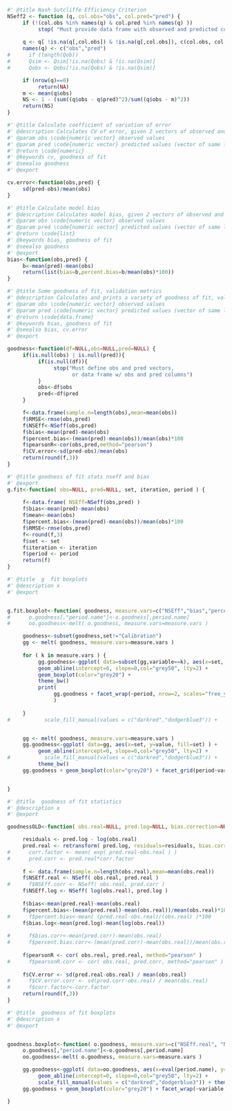 
```r
#' @title Nash Sutcliffe Efficiency Criterion
NSeff2 <- function (q, col.obs="obs", col.pred="pred") {
     if (!(col.obs %in% names(q) & col.pred %in% names(q) ))
          stop( "Must provide data frame with observed and predicted columns")
     
     q <- q[ !is.na(q[,col.obs]) & !is.na(q[,col.obs]), c(col.obs, col.pred)]
     names(q) <- c("obs","pred")
#      if (length(Qob))
#      Qsim <- Qsim[!is.na(Qobs) & !is.na(Qsim)]
#      Qobs <- Qobs[!is.na(Qobs) & !is.na(Qsim)]

     if (nrow(q)==0) 
          return(NA)
     m <- mean(q$obs)
     NS <- 1 - (sum((q$obs - q$pred)^2)/sum((q$obs - m)^2))
     return(NS)
}
```

```r
#' @title Calculate coefficient of variation of error
#' @description Calculates CV of error, given 2 vectors of observed and predicted values
#' @param obs \code{numeric vector} observed values
#' @param pred \code{numeric vector} predicted values (vector of same length as observed values)
#' @return \code{numeric}
#' @keywords cv, goodness of fit
#' @seealso goodness
#' @export

cv.error<-function(obs,pred) {
     sd(pred-obs)/mean(obs)
}
```




```r
#' @title Calculate model bias
#' @description Calculates model bias, given 2 vectors of observed and predicted values
#' @param obs \code{numeric vector} observed values
#' @param pred \code{numeric vector} predicted values (vector of same length as observed values)
#' @return \code{list}
#' @keywords bias, goodness of fit
#' @seealso goodness
#' @export
bias<-function(obs,pred) {
     b<-mean(pred)-mean(obs)
     return(list(bias=b,percent.bias=b/mean(obs)*100))
}
```



```r
#' @title Some goodness of fit, validation metrics 
#' @description Calculates and prints a variety of goodness of fit, validation metrics, including rmse, NS eff, bias, percent bias, pearson's R, and cv of error
#' @param obs \code{numeric vector} observed values
#' @param pred \code{numeric vector} predicted values (vector of same length as observed values)
#' @return \code{data.frame}
#' @keywords bias, goodness of fit
#' @seealso bias, cv.error
#' @export

goodness<-function(df=NULL,obs=NULL,pred=NULL) {
     if(is.null(obs) | is.null(pred)){
          if(is.null(df)){
               stop("Must define obs and pred vectors, 
                     or data frame w/ obs and pred columns")
          }
          obs<-df$obs
          pred<-df$pred
     }

     f<-data.frame(sample.n=length(obs),mean=mean(obs))
     f$RMSE<-rmse(obs,pred)
     f$NSEff<-NSeff(obs,pred)
     f$bias<-mean(pred)-mean(obs)
     f$percent.bias<-(mean(pred)-mean(obs))/mean(obs)*100
     f$pearsonR<-cor(obs,pred,method="pearson")
     f$CV.error<-sd(pred-obs)/mean(obs)
     return(round(f,3))
}

```

```r
#' @title goodness of fit stats nseff and bias 
#' @export
g.fit<-function( obs=NULL, pred=NULL, set, iteration, period ) {
     
     f<-data.frame( NSEff=NSeff(obs,pred) )
     f$bias<-mean(pred)-mean(obs)
     f$mean<-mean(obs)
     f$percent.bias<-(mean(pred)-mean(obs))/mean(obs)*100
     f$RMSE<-rmse(obs,pred)
     f<-round(f,3)
     f$set <- set
     f$iteration <- iteration
     f$period <- period
     return(f)
}
```

```r
#' @title  g  fit boxplots
#' @description x 
#' @export


g.fit.boxplot<-function( goodness, measure.vars=c("NSEff","bias","percent.bias") ) {
#      o.goodness[,"period.name"]<-o.goodness[,period.name]
#      oo.goodness<-melt( o.goodness, measure.vars=measure.vars )

     goodness<-subset(goodness,set!="Calibration")
     gg <- melt( goodness, measure.vars=measure.vars )
     
     for ( k in measure.vars ) {
          gg.goodness<-ggplot( data=subset(gg,variable==k), aes(x=set, y=value, fill=set) ) + 
          geom_abline(intercept=0, slope=0,col="grey50", lty=2) + 
          geom_boxplot(color="grey20") +
          theme_bw()
          print(
               gg.goodness + facet_wrap(~period, nrow=2, scales="free_y") + ggtitle(k)
               )
          
     }
#           scale_fill_manual(values = c("darkred","dodgerblue3")) +


     gg <- melt( goodness, measure.vars=measure.vars )
     gg.goodness<-ggplot( data=gg, aes(x=set, y=value, fill=set) ) + 
          geom_abline(intercept=0, slope=0,col="grey50", lty=2) + 
#           scale_fill_manual(values = c("darkred","dodgerblue3")) +
          theme_bw()
     gg.goodness + geom_boxplot(color="grey20") + facet_grid(period~variable, scales="free_y")


}
```






```r
#' @title  goodness of fit statistics
#' @description x 
#' @export

goodnessOLD<-function( obs.real=NULL, pred.log=NULL, bias.correction=NULL ) {

     residuals <- pred.log - log(obs.real)
     pred.real <- retransform( pred.log, residuals=residuals, bias.correction=bias.correction )
#      corr.factor <- mean( exp( pred.real-obs.real ) )
#      pred.corr <- pred.real*corr.factor
     
     f <- data.frame(sample.n=length(obs.real),mean=mean(obs.real))
     f$NSEff.real <- NSeff( obs.real, pred.real )
#      f$NSEff.corr <- NSeff( obs.real, pred.corr )
     f$NSEff.log <- NSeff( log(obs.real), pred.log )
     
     f$bias<-mean(pred.real)-mean(obs.real)
     f$percent.bias<-(mean(pred.real)-mean(obs.real))/mean(obs.real)*100
#      f$percent.bias<-mean( (pred.real-obs.real)/(obs.real) )*100
     f$bias.log<-mean(pred.log)-mean(log(obs.real))
     
#      f$bias.corr<-mean(pred.corr)-mean(obs.real)
#      f$percent.bias.corr<-(mean(pred.corr)-mean(obs.real))/mean(obs.real)*100
     
     f$pearsonR <- cor( obs.real, pred.real, method="pearson" )
#      f$pearsonR.corr <- cor( obs.real, pred.corr, method="pearson" )
     
     f$CV.error <- sd(pred.real-obs.real) / mean(obs.real)
#      f$CV.error.corr <- sd(pred.corr-obs.real) / mean(obs.real)
#      f$corr.factor<-corr.factor
     return(round(f,3))
}
```



```r
#' @title  goodness of fit boxplots
#' @description x 
#' @export


goodness.boxplot<-function( o.goodness, measure.vars=c("NSEff.real", "NSEff.log", "bias", "percent.bias"), period.name="season" ) {
     o.goodness[,"period.name"]<-o.goodness[,period.name]
     oo.goodness<-melt( o.goodness, measure.vars=measure.vars )

     gg.goodness<-ggplot( data=oo.goodness, aes(x=eval(period.name), y=value, fill=set) ) + 
          geom_abline(intercept=0, slope=0,col="grey50", lty=2) + 
          scale_fill_manual(values = c("darkred","dodgerblue3")) + theme_bw()
     gg.goodness + geom_boxplot(color="grey20") + facet_wrap(~variable, nrow=2, scales="free_y")

}
```
